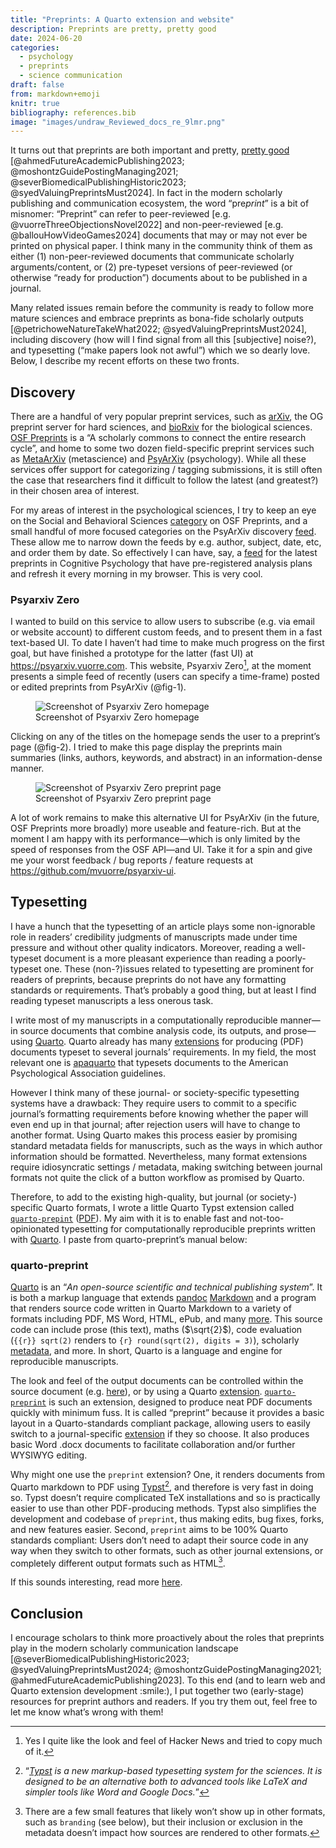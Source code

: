 ```yaml
---
title: "Preprints: A Quarto extension and website"
description: Preprints are pretty, pretty good
date: 2024-06-20
categories:
  - psychology
  - preprints
  - science communication
draft: false
from: markdown+emoji
knitr: true
bibliography: references.bib
image: "images/undraw_Reviewed_docs_re_9lmr.png"
---
```


It turns out that preprints are both important and pretty, [pretty good](https://youtu.be/kRz8-EXlhBo?feature=shared) [@ahmedFutureAcademicPublishing2023; @moshontzGuidePostingManaging2021; @severBiomedicalPublishingHistoric2023; @syedValuingPreprintsMust2024]. In fact in the modern scholarly publishing and communication ecosystem, the word "pre*print*" is a bit of misnomer: "Preprint" can refer to peer-reviewed [e.g. @vuorreThreeObjectionsNovel2022] and non-peer-reviewed [e.g. @ballouHowVideoGames2024] documents that may or may not ever be printed on physical paper. I think many in the community think of them as either (1) non-peer-reviewed documents that communicate scholarly arguments/content, or (2) pre-typeset versions of peer-reviewed (or otherwise "ready for production") documents about to be published in a journal.

Many related issues remain before the community is ready to follow more mature sciences and embrace preprints as bona-fide scholarly outputs [@petrichoweNatureTakeWhat2022; @syedValuingPreprintsMust2024], including discovery (how will I find signal from all this [subjective] noise?), and typesetting ("make papers look not awful") which we so dearly love. Below, I describe my recent efforts on these two fronts.

## Discovery

There are a handful of very popular preprint services, such as [arXiv](https://arxiv.org/), the OG preprint server for hard sciences, and [bioRxiv](https://www.biorxiv.org/) for the biological sciences. [OSF Preprints](https://osf.io/preprints) is a "A scholarly commons to connect the entire research cycle", and home to some two dozen field-specific preprint services such as [MetaArXiv](https://osf.io/preprints/metaarxiv) (metascience) and [PsyArXiv](https://osf.io/preprints/psyarxiv) (psychology). While all these services offer support for categorizing / tagging submissions, it is still often the case that researchers find it difficult to follow the latest (and greatest?) in their chosen area of interest. 

For my areas of interest in the psychological sciences, I try to keep an eye on the Social and Behavioral Sciences [category](https://osf.io/search?activeFilters=%5B%7B%22propertyVisibleLabel%22%3A%22Subject%22%2C%22propertyPathKey%22%3A%22subject%22%2C%22label%22%3A%22Social%20and%20Behavioral%20Sciences%22%2C%22value%22%3A%22https%3A%2F%2Fapi.osf.io%2Fv2%2Fsubjects%2F584240da54be81056cecac48%22%7D%5D&q=&resourceType=Preprint&sort=-relevance&view_only=) on OSF Preprints, and a small handful of more focused categories on the PsyArXiv discovery [feed](https://osf.io/preprints/psyarxiv/discover). These allow me to narrow down the feeds by e.g. author, subject, date, etc, and order them by date. So effectively I can have, say, a [feed](https://osf.io/preprints/psyarxiv/discover?activeFilters=%5B%7B%22propertyVisibleLabel%22%3A%22Subject%22%2C%22propertyPathKey%22%3A%22subject%22%2C%22label%22%3A%22Cognitive%20Psychology%22%2C%22value%22%3A%22https%3A%2F%2Fapi.osf.io%2Fv2%2Fsubjects%2F584240da54be81056cecab7e%22%7D%2C%7B%22propertyVisibleLabel%22%3A%22Has%20related%20resource%22%2C%22propertyPathKey%22%3A%22hasPreregisteredAnalysisPlan%22%2C%22label%22%3A%22Preregistered%20analysis%20plan%22%2C%22value%22%3A%22is-present%22%2C%22suggestedFilterOperator%22%3A%22is-present%22%7D%5D&sort=-dateCreated) for the latest preprints in Cognitive Psychology that have pre-registered analysis plans and refresh it every morning in my browser. This is very cool.

### Psyarxiv Zero

I wanted to build on this service to allow users to subscribe (e.g. via email or website account) to different custom feeds, and to present them in a fast text-based UI. To date I haven't had time to make much progress on the first goal, but have finished a prototype for the latter (fast UI) at <https://psyarxiv.vuorre.com>. This website, Psyarxiv Zero[^hn], at the moment presents a simple feed of recently (users can specify a time-frame) posted or edited preprints from PsyArXiv (@fig-1).

[^hn]: Yes I quite like the look and feel of Hacker News and tried to copy much of it.

![Screenshot of Psyarxiv Zero homepage](images/psyarxiv-zero-home.png){#fig-1}

Clicking on any of the titles on the homepage sends the user to a preprint's page (@fig-2). I tried to make this page display the preprints main summaries (links, authors, keywords, and abstract) in an information-dense manner.

![Screenshot of Psyarxiv Zero preprint page](images/psyarxiv-zero-item.png){#fig-2}

A lot of work remains to make this alternative UI for PsyArXiv (in the future, OSF Preprints more broadly) more useable and feature-rich. But at the moment I am happy with its performance---which is only limited by the speed of responses from the OSF API---and UI. Take it for a spin and give me your worst feedback / bug reports / feature requests at <https://github.com/mvuorre/psyarxiv-ui>.

## Typesetting

I have a hunch that the typesetting of an article plays some non-ignorable role in readers' credibility judgments of manuscripts made under time pressure and without other quality indicators. Moreover, reading a well-typeset document is a more pleasant experience than reading a poorly-typeset one. These (non-?)issues related to typesetting are prominent for readers of preprints, because preprints do not have any formatting standards or requirements. That's probably a good thing, but at least I find reading typeset manuscripts a less onerous task.

I write most of my manuscripts in a computationally reproducible manner---in source documents that combine analysis code, its outputs, and prose---using [Quarto](https://quarto.org/). Quarto already has many [extensions](https://quarto.org/docs/extensions/listing-journals.html) for producing (PDF) documents typeset to several journals' requirements. In my field, the most relevant one is [apaquarto](https://github.com/wjschne/apaquarto) that typesets documents to the American Psychological Association guidelines.

However I think many of these journal- or society-specific typesetting systems have a drawback: They require users to commit to a specific journal's formatting requirements before knowing whether the paper will even end up in that journal; after rejection users will have to change to another format. Using Quarto makes this process easier by promising standard metadata fields for manuscripts, such as the ways in which author information should be formatted. Nevertheless, many format extensions require idiosyncratic settings / metadata, making switching between journal formats not quite the click of a button workflow as promised by Quarto.

Therefore, to add to the existing high-quality, but journal (or society-) specific Quarto formats, I wrote a little Quarto Typst extension called [`quarto-prepint`](https://mvuorre.github.io/quarto-preprint/) ([PDF](https://mvuorre.github.io/quarto-preprint/index.pdf)). My aim with it is to enable fast and not-too-opinionated typesetting for computationally reproducible preprints written with [Quarto](https://quarto.org/). I paste from quarto-preprint's manual below:

### quarto-preprint

[Quarto](https://quarto.org) is an "*An open-source scientific and technical publishing system*". It is both a markup language that extends [pandoc](https://pandoc.org/) [Markdown](https://quarto.org/docs/authoring/markdown-basics.html) and a program that renders source code written in Quarto Markdown to a variety of formats including PDF, MS Word, HTML, ePub, and many [more](https://quarto.org/docs/output-formats/all-formats.html). This source code can include prose (this text), maths ($\sqrt{2}$), code evaluation (`{{r}} sqrt(2)` renders to `{r} round(sqrt(2), digits = 3)`), scholarly [metadata](https://quarto.org/docs/authoring/front-matter.html), and more. In short, Quarto is a language and engine for reproducible manuscripts.

The look and feel of the output documents can be controlled within the source document (e.g. [here](https://quarto.org/docs/output-formats/html-basics.html)), or by using a Quarto [extension](https://quarto.org/docs/extensions/). [`quarto-preprint`](https://github.com/mvuorre/quarto-preprint) is such an extension, designed to produce neat PDF documents quickly with minimum fuss. It is called "preprint" because it provides a basic layout in a Quarto-standards compliant package, allowing users to easily switch to a journal-specific [extension](https://quarto.org/docs/extensions/listing-journals.html) if they so choose. It also produces basic Word .docx documents to facilitate collaboration and/or further WYSIWYG editing. 

Why might one use the `preprint` extension? One, it renders documents from Quarto markdown to PDF using [Typst](https://typst.app/docs)[^typst], and therefore is very fast in doing so. Typst doesn't require complicated TeX installations and so is practically easier to use than other PDF-producing methods. Typst also simplifies the development and codebase of `preprint`, thus making edits, bug fixes, forks, and new features easier. Second, `preprint` aims to be 100% Quarto standards compliant: Users don't need to adapt their source code in any way when they switch to other formats, such as other journal extensions, or completely different output formats such as HTML[^feats].

If this sounds interesting, read more [here](https://github.com/mvuorre/quarto-preprint).

[^feats]: There are a few small features that likely won't show up in other formats, such as `branding` (see below), but their inclusion or exclusion in the metadata doesn't impact how sources are rendered to other formats.

[^typst]: "*[Typst](https://typst.app/docs) is a new markup-based typesetting system for the sciences. It is designed to be an alternative both to advanced tools like LaTeX and simpler tools like Word and Google Docs.*"

## Conclusion

I encourage scholars to think more proactively about the roles that preprints play in the modern scholarly communication landscape [@severBiomedicalPublishingHistoric2023; @syedValuingPreprintsMust2024; @moshontzGuidePostingManaging2021; @ahmedFutureAcademicPublishing2023]. To this end (and to learn web and Quarto extension development :smile:), I put together two (early-stage) resources for preprint authors and readers. If you try them out, feel free to let me know what's wrong with them!

